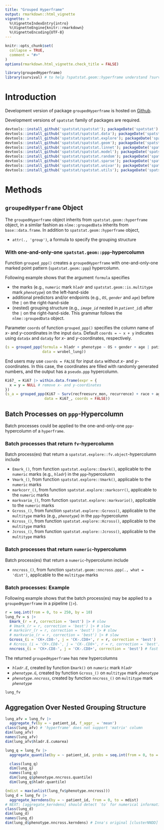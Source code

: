 ```yaml
---
title: "Grouped Hyperframe"
output: rmarkdown::html_vignette
vignette: >
  %\VignetteIndexEntry{intro}
  %\VignetteEngine{knitr::rmarkdown}
  %\VignetteEncoding{UTF-8}
---
```


```r
knitr::opts_chunk$set(
  collapse = TRUE,
  comment = "#>"
)
options(rmarkdown.html_vignette.check_title = FALSE)
```

```r
library(groupedHyperframe)
library(survival) # to help ?spatstat.geom::hyperframe understand ?survival::Surv object
```

# Introduction

Development version of package `groupedHyperframe` is hosted on [Github](https://github.com/tingtingzhan/groupedHyperframe).

Development versions of `spatstat` family of packages are required.
```r
devtools::install_github('spatstat/spatstat'); packageDate('spatstat')
devtools::install_github('spatstat/spatstat.data'); packageDate('spatstat.data')
devtools::install_github('spatstat/spatstat.explore'); packageDate('spatstat.explore')
devtools::install_github('spatstat/spatstat.geom'); packageDate('spatstat.geom')
devtools::install_github('spatstat/spatstat.linnet'); packageDate('spatstat.linnet')
devtools::install_github('spatstat/spatstat.model'); packageDate('spatstat.model')
devtools::install_github('spatstat/spatstat.random'); packageDate('spatstat.random')
devtools::install_github('spatstat/spatstat.sparse'); packageDate('spatstat.sparse')
devtools::install_github('spatstat/spatstat.univar'); packageDate('spatstat.univar')
devtools::install_github('spatstat/spatstat.utils'); packageDate('spatstat.utils')
```


# Methods

## `groupedHyperframe` Object

The `groupedHyperframe` object inherits from `spatstat.geom::hyperframe` object, in a similar fashion as `nlme::groupedData` inherits from `base::data.frame`.
In addition to `spatstat.geom::hyperframe` object,

* `attr(., 'group')`, a formula to specify the grouping structure



### With one-and-only-one `spatstat.geom::ppp`-hypercolumn

Function `grouped_ppp()` creates a `groupedHyperframe` with one-and-only-one marked point pattern (`spatstat.geom::ppp`) hypercolumn.  

Following example shows that the argument `formula` specifies

* the marks (e.g., `numeric` mark *`hladr`* and `spatstat.geom::is.multitype` mark *`phenotype`*) on the left-hand-side
* additional predictors and/or endpoints (e.g., *`OS`*, *`gender`* and *`age`*) before the `|` on the right-hand-side
* (nested) grouping structure (e.g., *`image_id`* nested in *`patient_id`*) after the `|` on the right-hand-side. This grammar follows the `nlme::groupedData` object.

Parameter `coords` of function `grouped_ppp()` specifies the column name of $x$- and $y$-coordinates in the input `data`. Default `coords = ~ x + y` indicates using `data$x` and `data$y` for $x$- and $y$-coordinates, respectively.

```r
(s = grouped_ppp(formula = hladr + phenotype ~ OS + gender + age | patient_id/image_id, 
                 data = wrobel_lung))
```

End users may use `coords = FALSE` for input `data` without $x$- and $y$-coordinates. In this case, the coordinates are filled with randomly generated numbers, and the output has a 
`pseudo.ppp` hypercolumn.

```r
Ki67_ = Ki67 |> within.data.frame(expr = {
  x = y = NULL # remove x- and y-coordinates
})
(s_a = grouped_ppp(Ki67 ~ Surv(recfreesurv_mon, recurrence) + race + age | patientID/tissueID, 
                  data = Ki67_, coords = FALSE))
```


## Batch Processes on `ppp`-Hypercolumn 

Batch processes could be applied to the one-and-only-one `ppp`-hypercolumn of a `hyperframe`.  

### Batch processes that return `fv`-hypercolumn

Batch process(es) that return a `spatstat.explore::fv.object`-hypercolumn include

* `Emark_()`, from function `spatstat.explore::Emark()`, applicable to the `numeric` marks (e.g., *`hladr`*) in the `ppp`-hypercolumn
* `Vmark_()`, from function `spatstat.explore::Vmark()`, applicable to the `numeric` marks
* `markcorr_()`, from function `spatstat.explore::markcorr()`, applicable to the `numeric` marks
* `markvario_()`, from function `spatstat.explore::markvario()`, applicable to the `numeric` marks
* `Gcross_()`, from function `spatstat.explore::Gcross()`, applicable to the `multitype` marks (e.g., *`phenotype`*) in the `ppp`-hypercolumn
* `Kcross_()`, from function `spatstat.explore::Kcross()`, applicable to the `multitype` marks
* `Jcross_()`, from function `spatstat.explore::Jcross()`, applicable to the `multitype` marks

### Batch processes that return `numeric`-hypercolumn

Batch process(es) that return a `numeric`-hypercolumn include

* `nncross_()`, from function `spatstat.geom::nncross.ppp(., what = 'dist')`, applicable to the `multitype` marks

### Batch processes: Example

Following example shows that the batch process(es) may be applied to a `groupedHyperframe` in a pipeline (`|>`).

```r
r = seq.int(from = 0, to = 250, by = 10)
lung_fv = s |>
  Emark_(r = r, correction = 'best') |> # slow
  # Vmark_(r = r, correction = 'best') |> # slow
  # markcorr_(r = r, correction = 'best') |> # slow
  # markvario_(r = r, correction = 'best') |> # slow
  Gcross_(i = 'CK+.CD8-', j = 'CK-.CD8+', r = r, correction = 'best') |> # fast
  # Kcross_(i = 'CK+.CD8-', j = 'CK-.CD8+', r = r, correction = 'best') |> # fast
  nncross_(i = 'CK+.CD8-', j = 'CK-.CD8+', correction = 'best') # fast
```

The returned `groupedHyperframe` has new hypercolumns

* *`hladr.E`*, created by function `Emark()` on `numeric` mark *`hladr`*
* *`phenotype.G`*, created by function `Gcross_()` on `multitype` mark *`phenotype`*
* *`phenotype.nncross`*, created by function `nncross_()` on `multitype` mark *`phenotype`*

```r
lung_fv
```

## Aggregation Over Nested Grouping Structure

```r
lung_afv = lung_fv |>
  aggregate_fv(by = ~ patient_id, f_aggr_ = 'mean')
class(lung_afv) # 'hyperframe' does not support 'matrix' column
dim(lung_afv)
names(lung_afv)
dim(lung_afv$hladr.E.cumarea)
```



```r
lung_q = lung_fv |>
  aggregate_quantile(by = ~ patient_id, probs = seq.int(from = 0, to = 1, by = .1))

  class(lung_q)
  dim(lung_q)
  names(lung_q)
  dim(lung_q$phenotype.nncross.quantile)
  dim(lung_q$hladr.quantile)
```


```r
(mdist = max(unlist(lung_fv$phenotype.nncross)))
lung_d = lung_fv |> 
  aggregate_kerndens(by = ~ patient_id, from = 0, to = mdist)
# NEXT: [aggregate_kerndens] should detect `to` for numerical information of different source
class(lung_d)
dim(lung_d)
names(lung_d)
dim(lung_d$phenotype.nncross.kerndens) # Inna's original [clusterNNDD]
```